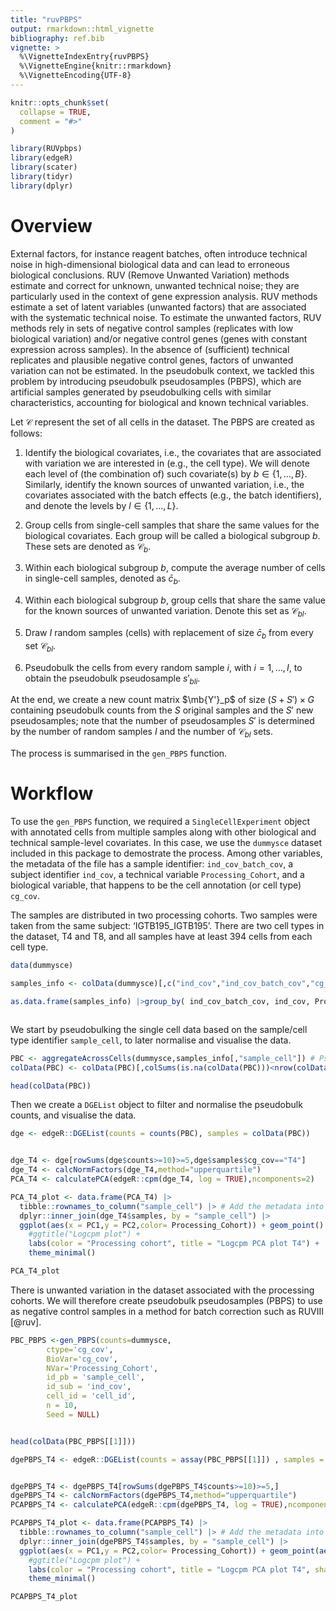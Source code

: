```yaml
---
title: "ruvPBPS"
output: rmarkdown::html_vignette
bibliography: ref.bib
vignette: >
  %\VignetteIndexEntry{ruvPBPS}
  %\VignetteEngine{knitr::rmarkdown}
  %\VignetteEncoding{UTF-8}
---
```


```r
knitr::opts_chunk$set(
  collapse = TRUE,
  comment = "#>"
)
```

```r

library(RUVpbps)
library(edgeR)
library(scater)
library(tidyr)
library(dplyr)


```

# Overview

External factors, for instance reagent batches, often introduce technical noise in high-dimensional biological data and can lead to erroneous biological conclusions. RUV (Remove Unwanted Variation) methods estimate and correct for unknown, unwanted technical noise;  they are particularly used in the context of gene expression analysis. RUV methods estimate a set of latent variables (unwanted factors) that are associated with the systematic technical noise. To estimate the unwanted factors, RUV methods rely in sets of negative control samples (replicates with low biological variation) and/or negative control genes (genes with constant expression across samples). In the absence of (sufficient) technical replicates and plausible negative control genes, factors of unwanted variation can not be estimated. In the pseudobulk context, we tackled this problem by introducing pseudobulk pseudosamples (PBPS), which are artificial samples generated by pseudobulking cells with similar characteristics, accounting for biological and known technical variables.

Let $\mathcal{C}$ represent the set of all cells in the dataset. The PBPS are created as follows:

1. Identify the biological covariates, i.e., the covariates that are associated with variation we are interested in (e.g., the cell type). We will denote each level of (the combination of) such covariate(s) by $b \in \{1, \ldots, B\}$. Similarly, identify the known sources of unwanted variation, i.e., the covariates associated with the batch effects (e.g., the batch identifiers), and denote the levels by $l \in \{1, \ldots, L\}$. 
    
2. Group cells from single-cell samples that share the same values for the biological covariates. Each group will be called a biological subgroup $b$. These sets are denoted as $\mathcal{C}_b$.
    
3. Within each biological subgroup $b$, compute the average number of cells in single-cell samples, denoted as $\bar{c}_b$.

4. Within each biological subgroup $b$, group cells that share the same value for the known sources of unwanted variation. Denote this set as $\mathcal{C}_{bl}$.

5. Draw $I$ random samples (cells) with replacement of size $\bar{c}_b$ from every set $\mathcal{C}_{bl}$. 

6. Pseudobulk the cells from every random sample $i$, with $i=1,...,I$, to obtain the pseudobulk pseudosample $s'_{bli}$.

At the end, we create a new count matrix $\mb{Y'}_p$ of size $(S + S')\times G$ containing pseudobulk counts from the $S$ original samples and the $S'$ new pseudosamples; note that the number of pseudosamples $S'$ is determined by the number of random samples $I$ and the number of $\mathcal{C}_{bl}$ sets. 

The process is summarised in the `gen_PBPS` function.

# Workflow

To use the `gen_PBPS` function, we required a `SingleCellExperiment` object with annotated cells from multiple samples along with other biological and technical sample-level covariates.
In this case, we use the `dummysce` dataset included in this package to demostrate the process. Among other variables, the metadata of the file has a sample identifier: `ind_cov_batch_cov`, a subject identifier `ind_cov`, a technical variable `Processing_Cohort`, and a biological variable, that happens to be the cell annotation (or cell type) `cg_cov`.

The samples are distributed in two processing cohorts. Two samples were taken from the same subject: 'IGTB195_IGTB195'. There are two cell types in the dataset, T4 and T8, and all samples have at least 394 cells from each cell type.


```r

data(dummysce)

samples_info <- colData(dummysce)[,c("ind_cov","ind_cov_batch_cov","cg_cov","sample_cell","Processing_Cohort")]

as.data.frame(samples_info) |>group_by( ind_cov_batch_cov, ind_cov, Processing_Cohort, cg_cov) |> summarise(n=n(),.groups = "drop") |>pivot_wider(names_from=cg_cov,values_from=n)



```



We start by pseudobulking the single cell data based on the sample/cell type identifier `sample_cell`, to later normalise and visualise the data.

```r

PBC <- aggregateAcrossCells(dummysce,samples_info[,"sample_cell"]) # Pseudobulk by cell type and sample id
colData(PBC) <- colData(PBC)[,colSums(is.na(colData(PBC)))<nrow(colData(PBC))] # Remove cell level columns with NAs

head(colData(PBC))

```


Then we create a `DGEList` object to filter and normalise the pseudobulk counts, and visualise the data.

```r

dge <- edgeR::DGEList(counts = counts(PBC), samples = colData(PBC))


dge_T4 <- dge[rowSums(dge$counts>=10)>=5,dge$samples$cg_cov=="T4"]
dge_T4 <- calcNormFactors(dge_T4,method="upperquartile")
PCA_T4 <- calculatePCA(edgeR::cpm(dge_T4, log = TRUE),ncomponents=2) 

PCA_T4_plot <- data.frame(PCA_T4) |>
  tibble::rownames_to_column("sample_cell") |> # Add the metadata into this data frame; match by sample IDs
  dplyr::inner_join(dge_T4$samples, by = "sample_cell") |>
  ggplot(aes(x = PC1,y = PC2,color= Processing_Cohort)) + geom_point() + 
    #ggtitle("Logcpm plot") +
    labs(color = "Processing cohort", title = "Logcpm PCA plot T4") + 
    theme_minimal()

PCA_T4_plot


```

There is unwanted variation in the dataset associated with the processing cohorts. We will therefore create pseudobulk pseudosamples (PBPS) to use as negative control samples in a method for batch correction such as RUVIII [@ruv]. 

```r


PBC_PBPS <-gen_PBPS(counts=dummysce,
        ctype='cg_cov',
        BioVar='cg_cov',
        NVar='Processing_Cohort',
        id_pb = 'sample_cell',
        id_sub = 'ind_cov',
        cell_id = 'cell_id',
        n = 10,
        Seed = NULL)


head(colData(PBC_PBPS[[1]]))

dgePBPS_T4 <- edgeR::DGEList(counts = assay(PBC_PBPS[[1]]) , samples = colData(PBC_PBPS[[1]]))


dgePBPS_T4 <- dgePBPS_T4[rowSums(dgePBPS_T4$counts>=10)>=5,]
dgePBPS_T4 <- calcNormFactors(dgePBPS_T4,method="upperquartile")
PCAPBPS_T4 <- calculatePCA(edgeR::cpm(dgePBPS_T4, log = TRUE),ncomponents=2) 

PCAPBPS_T4_plot <- data.frame(PCAPBPS_T4) |>
  tibble::rownames_to_column("sample_cell") |> # Add the metadata into this data frame; match by sample IDs
  dplyr::inner_join(dgePBPS_T4$samples, by = "sample_cell") |>
  ggplot(aes(x = PC1,y = PC2,color= Processing_Cohort)) + geom_point(aes(shape=as.factor(pbps))) + 
    #ggtitle("Logcpm plot") +
    labs(color = "Processing cohort", title = "Logcpm PCA plot T4", shape= 'PBPS') + 
    theme_minimal()

PCAPBPS_T4_plot

```

